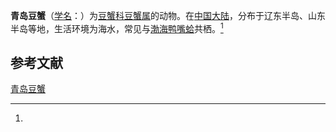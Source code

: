{{Speciesbox
| name = 青岛豆蟹
| status = 
| status_system = 
| image = 
| genus = Pinnotheres
| species = tsingtaoensis
| authority = (Shen, 1932)<ref name='id11903'>{{cite web| url =http://www.bioinfo.cn/db05/BjdwSpecies.php?action=view&id=11903| title =青岛豆蟹| work =《中国动物物种编目数据库》| publisher =中国科学院微生物研究所| author =中国科学院动物研究所| accessdate =2009-04-28| deadurl =yes| archiveurl =https://web.archive.org/web/20160305053248/http://www.bioinfo.cn/db05/BjdwSpecies.php?action=view&id=11903| archivedate =2016-03-05}}</ref>
}}

'''青岛豆蟹'''（[[学名|学名]]：{{lang|la|''Pinnotheres tsingtaoensis''}}）为[[豆蟹科|豆蟹科]][[豆蟹属|豆蟹属]]的动物。在[[中国大陆|中国大陆]]，分布于辽东半岛、山东半岛等地，生活环境为海水，常见与[[渤海鸭嘴蛤|渤海鸭嘴蛤]]共栖。<ref name='id11903'/>

== 参考文献 ==
{{reflist}}

{{Wikispecies|Pinnotheres tsingtaoensis}}
{{Taxonbar|from=Q14108313}}

[[Category:豆蟹属|青岛豆蟹]]


{{螃蟹小作品}}
